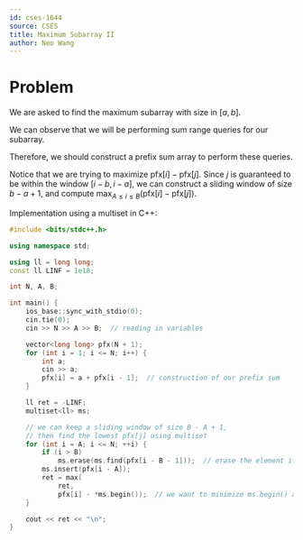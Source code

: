```yaml
---
id: cses-1644
source: CSES
title: Maximum Subarray II
author: Neo Wang
---
```


# Problem

We are asked to find the maximum subarray with size in $[a,b]$.

<Spoiler title="Hint 1">

We can observe that we will be performing sum range queries for our subarray.

Therefore, we should construct a prefix sum array to perform these queries.

</Spoiler>

<Spoiler title="Solution">

Notice that we are trying to maximize $\textrm{pfx}[i] - \textrm{pfx}[j]$. Since
$j$ is guaranteed to be within the window $[i-b,i-a]$, we can construct a sliding
window of size $b-a+1$, and compute
$\max_{A\le i \le B}(\textrm{pfx}[i]-\textrm{pfx}[j])$.

Implementation using a multiset in C++:

```cpp
#include <bits/stdc++.h>

using namespace std;

using ll = long long;
const ll LINF = 1e18;

int N, A, B;

int main() {
	ios_base::sync_with_stdio(0);
	cin.tie(0);
	cin >> N >> A >> B;  // reading in variables

	vector<long long> pfx(N + 1);
	for (int i = 1; i <= N; i++) {
		int a;
		cin >> a;
		pfx[i] = a + pfx[i - 1];  // construction of our prefix sum
	}

	ll ret = -LINF;
	multiset<ll> ms;

	// we can keep a sliding window of size B - A + 1,
	// then find the lowest pfx[j] using multiset
	for (int i = A; i <= N; ++i) {
		if (i > B)
			ms.erase(ms.find(pfx[i - B - 1]));  // erase the element if size > B
		ms.insert(pfx[i - A]);
		ret = max(
		    ret,
		    pfx[i] - *ms.begin());  // we want to minimize ms.begin() aka pfx[j]
	}

	cout << ret << "\n";
}
```

</Spoiler>
